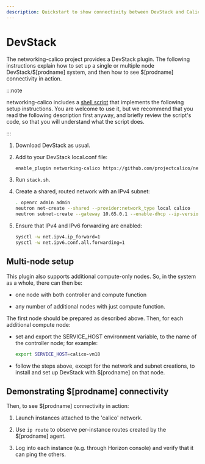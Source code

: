 ```yaml
---
description: Quickstart to show connectivity between DevStack and Calico.
---
```


# DevStack

The networking-calico project provides a DevStack plugin. The following
instructions explain how to set up a single or multiple node DevStack/$[prodname]
system, and then how to see $[prodname] connectivity in action.

:::note

networking-calico includes a
[shell script](https://github.com/projectcalico/calico/blob/master/networking-calico/devstack/bootstrap.sh)
that implements the following setup instructions. You are welcome to use it,
but we recommend that you read the following description first anyway, and
briefly review the script's code, so that you will understand what the
script does.

:::

1. Download DevStack as usual.

2. Add to your DevStack local.conf file:

   ```bash
   enable_plugin networking-calico https://github.com/projectcalico/networking-calico
   ```

3. Run `stack.sh`.

4. Create a shared, routed network with an IPv4 subnet:

   ```bash
   . openrc admin admin
   neutron net-create --shared --provider:network_type local calico
   neutron subnet-create --gateway 10.65.0.1 --enable-dhcp --ip-version 4 --name calico-v4 calico 10.65.0/24
   ```

5. Ensure that IPv4 and IPv6 forwarding are enabled:

   ```bash
   sysctl -w net.ipv4.ip_forward=1
   sysctl -w net.ipv6.conf.all.forwarding=1
   ```

## Multi-node setup

This plugin also supports additional compute-only nodes. So, in the system as
a whole, there can then be:

- one node with both controller and compute function

- any number of additional nodes with just compute function.

The first node should be prepared as described above. Then, for each
additional compute node:

- set and export the SERVICE_HOST environment variable, to the name of the
  controller node; for example:

  ```bash
  export SERVICE_HOST=calico-vm18
  ```

- follow the steps above, except for the network and subnet creations, to
  install and set up DevStack with $[prodname] on that node.

## Demonstrating $[prodname] connectivity

Then, to see $[prodname] connectivity in action:

1. Launch instances attached to the 'calico' network.

2. Use `ip route` to observe per-instance routes created by the $[prodname] agent.

3. Log into each instance (e.g. through Horizon console) and verify that it can
   ping the others.
